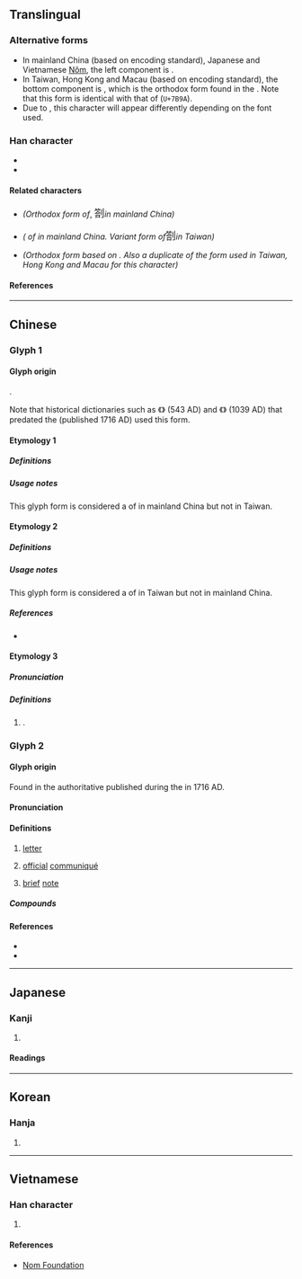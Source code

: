 {{also|札|剳|箚}}
{{character info}}
==Translingual==

===Alternative forms===
* In mainland China (based on {{w|GB 18030}} encoding standard), Japanese {{w|kanji}} and Vietnamese [[Nôm]], the left component is {{l|mul|答}}.
* In Taiwan, Hong Kong and Macau (based on {{w|Big5}} encoding standard), the bottom component is {{l|mul|㓣}}, which is the orthodox form found in the {{w|Kangxi dictionary}}. Note that this form is identical with that of {{l|mul|箚}} (<code>U+7B9A</code>).
* Due to {{w|Han unification}}, this character will appear differently depending on the font used.

===Han character===
* {{Han char|rn=18|rad=刀|as=12|sn=14|four=82600|canj=HRLN,XHRLN|ids=⿰答刂(GJV)}}
* {{Han char|rn=118|rad=竹|as=08|sn=14|four=88623,88602|canj=HORN|ids=⿱𥫗㓣(HT)}}

====Related characters====
* {{l|mul|[[札]]}} ''(Orthodox form of ''{{l|mul|剳}}, <span style="font-size:large;" lang=zh-Hans>劄</span>'' in mainland China)''
* {{l|mul|[[剳]]}} ''({{w|Variant Chinese character|Variant form}} of {{l|mul|札}} in mainland China. Variant form of ''<span style="font-size:large;" lang=zh-Hant>劄</span>'' in Taiwan)'' <!-- Refer https://www.moedict.tw/剳 -->
* {{l|mul|[[箚]]}} ''(Orthodox form based on {{w|Kangxi dictionary}}. Also a duplicate of the form used in Taiwan, Hong Kong and Macau for this character)''

====References====
{{Han ref|kx=0144.261|dj=0325.080|hdz=10356.030|uh=5284}}

----

==Chinese==

===Glyph 1===
{{Han-glyphref|⿰答刂|}}

====Glyph origin====
{{Han etym}}
{{Han compound|答|刂|c1=p|c2=s|t2=knife; blade|ls=psc}}.

Note that historical dictionaries such as {{w|Yupian}} 《{{lw|zh|玉篇}}》 (543 AD) and {{w|Jiyun}} 《{{lw|zh|集韻}}》 (1039 AD) that predated the {{w|Kangxi dictionary}} (published 1716 AD) used this form.

====Etymology 1====

=====Definitions=====
{{zh-see|札|v}}

=====Usage notes=====
This glyph form is considered a {{w|Variant Chinese character|variant form}} of {{l|zh|札}} in mainland China but not in Taiwan. <!-- Refer character 3532, https://zh.wikisource.org/wiki/通用規范漢字表 -->

====Etymology 2====

=====Definitions=====
{{zh-see|箚|v|refer [[劄#Glyph 2|glyph 2]] below}}

=====Usage notes=====
This glyph form is considered a {{w|Variant Chinese character|variant form}} of {{l|zh|⿱[[𥫗]][[㓣]]}} in Taiwan but not in mainland China.

=====References=====
* {{R:twedu|B03225-003}} <!-- Note: This reference belongs to Glyph 1, Etymology 2 -->

====Etymology 3====

=====Pronunciation=====
{{zh-pron
|m=zhá
|cat=n
}}

=====Definitions=====
{{zh-hanzi}}

# {{lb|zh|mainland China|traditional Chinese medicine}} {{zh-used in|目劄|type of [[eye]] related [[illness]]}}. <!-- Refer character 7692, https://zh.wikisource.org/wiki/通用規范漢字表 -->

===Glyph 2===
{{Han-glyphref|⿱𥫗㓣|}}
{{zh-forms|alt=[[剳#Etymology 1|剳]],[[劄#Etymology 2|劄]]:⿰答刂}} <!-- Refer http://dict.variants.moe.edu.tw/variants/rbt/word_attribute.rbt?quote_code=QjAzMjI1 -->

====Glyph origin====
Found in the authoritative {{w|Kangxi dictionary}} published during the {{w|Qing dynasty}} in 1716 AD.

====Pronunciation====
{{zh-pron
|m=zhá
|c=zaap3,zaat3
|c_note=zaap3 - colloquial; zaat3 - variant
|mc=y
|oc=y
|cat=n
}}

====Definitions====
{{zh-hanzi}}

# {{zh-alt-lb|札}} [[letter]]
# {{zh-alt-lb|札}} [[official]] [[communiqué]]
#: {{zh-syn|公文}}
# [[brief]] [[note]]
#: {{zh-syn|筆記}}

=====Compounds=====
{{zh-der|劄付|劄子|劄記|告劄|撩東劄西|紙劄|駐劄|駐劄國|點劄}}

====References====
* {{R:twedu|B03225}} <!-- Note: This reference belongs to Glyph 2 -->
* {{R:yue:Hanzi}}

----

==Japanese==

===Kanji===
{{ja-kanji|grade=|rs=刀12}}

# {{rfdef|ja|sort=刀12}}

====Readings====
{{ja-readings
|on=さつ, とう
|kun=さす, かぎ, かま
}}

----

==Korean==

===Hanja===
{{ko-hanja|차}}

# {{rfdef|ko|sort=刀12}}

----

==Vietnamese==

===Han character===
{{vi-readings|rs=刀12|reading=[[chép]], [[tráp]], [[trát]]}}

# {{rfdef|vi|sort=刀12}}

====References====
* [http://nomfoundation.org/common/nom_details.php?codepoint=5284 Nom Foundation]
